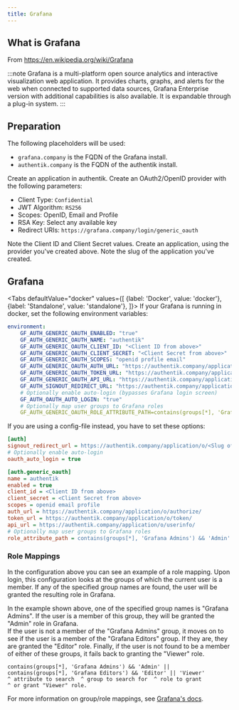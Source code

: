 ```yaml
---
title: Grafana
---
```


## What is Grafana

From https://en.wikipedia.org/wiki/Grafana

:::note
Grafana is a multi-platform open source analytics and interactive visualization web application. It provides charts, graphs, and alerts for the web when connected to supported data sources, Grafana Enterprise version with additional capabilities is also available. It is expandable through a plug-in system.
:::

## Preparation

The following placeholders will be used:

- `grafana.company` is the FQDN of the Grafana install.
- `authentik.company` is the FQDN of the authentik install.

Create an application in authentik. Create an OAuth2/OpenID provider with the following parameters:

- Client Type: `Confidential`
- JWT Algorithm: `RS256`
- Scopes: OpenID, Email and Profile
- RSA Key: Select any available key
- Redirect URIs: `https://grafana.company/login/generic_oauth`

Note the Client ID and Client Secret values. Create an application, using the provider you've created above. Note the slug of the application you've created.

## Grafana


<Tabs
  defaultValue="docker"
  values={[
    {label: 'Docker', value: 'docker'},
    {label: 'Standalone', value: 'standalone'},
  ]}>
  <TabItem value="docker">
If your Grafana is running in docker, set the following environment variables:

```yaml
environment:
    GF_AUTH_GENERIC_OAUTH_ENABLED: "true"
    GF_AUTH_GENERIC_OAUTH_NAME: "authentik"
    GF_AUTH_GENERIC_OAUTH_CLIENT_ID: "<Client ID from above>"
    GF_AUTH_GENERIC_OAUTH_CLIENT_SECRET: "<Client Secret from above>"
    GF_AUTH_GENERIC_OAUTH_SCOPES: "openid profile email"
    GF_AUTH_GENERIC_OAUTH_AUTH_URL: "https://authentik.company/application/o/authorize/"
    GF_AUTH_GENERIC_OAUTH_TOKEN_URL: "https://authentik.company/application/o/token/"
    GF_AUTH_GENERIC_OAUTH_API_URL: "https://authentik.company/application/o/userinfo/"
    GF_AUTH_SIGNOUT_REDIRECT_URL: "https://authentik.company/application/o/<Slug of the application from above>/end-session/"
    # Optionally enable auto-login (bypasses Grafana login screen)
    GF_AUTH_OAUTH_AUTO_LOGIN: "true"
    # Optionally map user groups to Grafana roles
    GF_AUTH_GENERIC_OAUTH_ROLE_ATTRIBUTE_PATH=contains(groups[*], 'Grafana Admins') && 'Admin' || contains(groups[*], 'Grafana Editors') && 'Editor' || 'Viewer'
```
  </TabItem>
  <TabItem value="standalone">
If you are using a config-file instead, you have to set these options:

```ini
[auth]
signout_redirect_url = https://authentik.company/application/o/<Slug of the application from above>/end-session/
# Optionally enable auto-login
oauth_auto_login = true

[auth.generic_oauth]
name = authentik
enabled = true
client_id = <Client ID from above>
client_secret = <Client Secret from above>
scopes = openid email profile
auth_url = https://authentik.company/application/o/authorize/
token_url = https://authentik.company/application/o/token/
api_url = https://authentik.company/application/o/userinfo/
# Optionally map user groups to Grafana roles
role_attribute_path = contains(groups[*], 'Grafana Admins') && 'Admin' || contains(groups[*], 'Grafana Editors') && 'Editor' || 'Viewer'
```
  </TabItem>
</Tabs>

### Role Mappings

In the configuration above you can see an example of a role mapping. Upon login, this configuration looks at the groups of which the current user is a member. If any of the specified group names are found, the user will be granted the resulting role in Grafana.

In the example shown above, one of the specified group names is "Grafana Admins". If the user is a member of this group, they will be granted the "Admin" role in Grafana.  
If the user is not a member of the "Grafana Admins" group, it moves on to see if the user is a member of the "Grafana Editors" group. If they are, they are granted the "Editor" role. Finally, if the user is not found to be a member of either of these groups, it fails back to granting the "Viewer" role.

```text
contains(groups[*], 'Grafana Admins') && 'Admin' || contains(groups[*], 'Grafana Editors') && 'Editor' || 'Viewer'
^ attribute to search  ^ group to search for  ^ role to grant                                           ^ or grant "Viewer" role.    
```

For more information on group/role mappings, see [Grafana's docs](https://grafana.com/docs/grafana/latest/auth/generic-oauth/#role-mapping).
